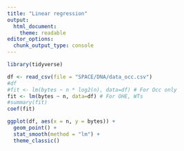 ```yaml
---
title: "Linear regression"
output:
  html_document: 
    theme: readable
editor_options: 
  chunk_output_type: console
---
```



```r

library(tidyverse)


```



```r

df <- read_csv(file = "SPACE/DNA/data_occ.csv")
#df
#fit <- lm(bytes ~ n * log2(n), data=df) # For Occ only
fit <- lm(bytes ~ n, data=df) # For OHE, WTs
#summary(fit)
coef(fit)

ggplot(df, aes(x = n, y = bytes)) + 
  geom_point() +
  stat_smooth(method = "lm") +
  theme_classic()


```

